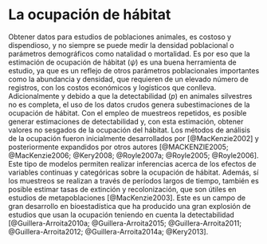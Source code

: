 # La ocupación de hábitat {#occu}

Obtener datos para estudios de poblaciones animales, es costoso y dispendioso, y no siempre se puede medir la densidad poblacional o parámetros demográficos como natalidad o mortalidad. Es por eso que la estimación de ocupación de hábitat ($\psi$) es una buena herramienta de estudio, ya que es un reflejo de otros parámetros poblacionales importantes como la abundancia y densidad, que requieren de un elevado número de registros, con los costos económicos y logísticos que conlleva. Adicionalmente y debido a que la detectabilidad (_p_) en animales silvestres no es completa, el uso de los datos crudos genera subestimaciones de la ocupación de hábitat. Con el empleo de muestreos repetidos, es posible generar estimaciones de detectabilidad y, con esta estimación, obtener valores no sesgados de la ocupación del hábitat. Los métodos de análisis de la ocupación fueron inicialmente desarrollados por [@MacKenzie2002] y posteriormente expandidos por otros autores [@MACKENZIE2005; @MacKenzie2006; @Kery2008; @Royle2007a; @Royle2005; @Royle2006]. Este tipo de modelos permiten realizar inferencias acerca de los efectos de variables continuas y categóricas sobre la ocupación de hábitat. Además, sí los muestreos se realizan a través de períodos largos de tiempo, también es posible estimar tasas de extinción y recolonización, que son útiles en estudios de metapoblaciones [@MacKenzie2003]. Este es un campo de gran desarrollo en bioestadística que ha producido una gran explosión de estudios que usan la ocupación teniendo en cuenta la detectabilidad [@Guillera-Arroita2010a; @Guillera-Arroita2015; @Guillera-Arroita2011; @Guillera-Arroita2012; @Guillera-Arroita2014a; @Kery2013]. 



